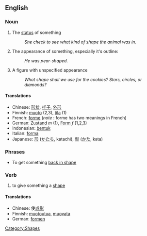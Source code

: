 ==English==
===Noun===
#The [[status]] of something
#:''She check to see what kind of shape the animal was in.''
#The appearance of something, especially it's outline:
#:''He was pear-shaped.''
#A figure with unspecified appearance
#:''What shape shall we use for the cookies?  Stars, circles, or diamonds?''

====Translations====
*Chinese: [[形状]], [[样子]], [[外形]]
*Finnish: [[muoto]] (2,3), [[tila]] (1)
*French: [[forme]] (''note'' : forme has two meanings in French)
*German: [[Zustand]] ''m'' (1), [[Form]] ''f'' (1,2,3)
*Indonesian: [[bentuk]]
*Italian: [[forma]]
*Japanese: [[形]] ([[かたち]], katachi), [[型]] ([[かた]], kata)

===Phrases===

*To get something [[back in shape]]

===Verb===
# to give something a [[shape]]

====Translations====
*Chinese: 使[[成形]]
*Finnish: [[muotoutua]], [[muovata]]
*German: [[formen]]

[[Category:Shapes]]